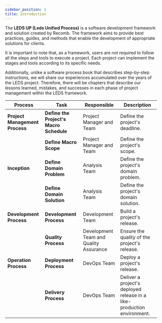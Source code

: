 ```yaml
---
sidebar_position: 1
title: Introduction
---
```


The **LEDS UP (Leds Unified Process)** is a software development framework and solution created by Recomb. The framework aims to provide best practices, guides, and methods that enable the development of appropriate solutions for clients.

It is important to note that, as a framework, users are not required to follow all the steps and tools to execute a project. Each project can implement the stages and tools according to its specific needs.

Additionally, unlike a software process book that describes step-by-step instructions, we will share our experiences accumulated over the years of the LEDS project. Therefore, there will be chapters that describe our lessons learned, mistakes, and successes in each phase of project management within the LEDS framework.

<BpmnViewer diagramUrl="/diagrams/processo_software/visao_geral.bpmn"  height="360px"/>

| **Process**                   | **Task**                      | **Responsible**                   | **Description**                                      |
|--------------------------------|-------------------------------|------------------------------------|------------------------------------------------------|
| **Project Management Process** | **Define the Project's Macro Schedule** | Project Manager and Team            | Define the project's deadline.                       |
|                                | **Define Macro Scope**        | Project Manager and Team            | Define the project's scope.                          |
| **Inception**                  | **Define Domain Problem**     | Analysis Team                       | Define the project's domain problem.                 |
|                                | **Define Domain Solution**    | Analysis Team                       | Define the project's domain solution.                |
| **Development Process**        | **Development Process**       | Development Team                    | Build a project's release.                           |
|                                | **Quality Process**           | Development Team and Quality Assurance | Ensure the quality of the project's release.         |
| **Operation Process**          | **Deployment Process**        | DevOps Team                         | Deploy a project's release.                          |
|                                | **Delivery Process**          | DevOps Team                         | Deliver a project's deployed release in a like-production environment. |